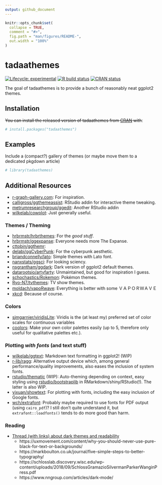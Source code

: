 ```yaml
---
output: github_document
---
```


<!-- README.md is generated from README.Rmd. Please edit that file -->

```r
knitr::opts_chunk$set(
  collapse = TRUE,
  comment = "#>",
  fig.path = "man/figures/README-",
  out.width = "100%"
)
```

# tadaathemes

<!-- badges: start -->
[![Lifecycle: experimental](https://img.shields.io/badge/lifecycle-experimental-orange.svg)](https://www.tidyverse.org/lifecycle/#experimental)
[![R build status](https://github.com/tadaadata/tadaathemes/workflows/R-CMD-check/badge.svg)](https://github.com/tadaadata/tadaathemes/actions)
[![CRAN status](https://www.r-pkg.org/badges/version/tadaathemes)](https://CRAN.R-project.org/package=tadaathemes)
<!-- badges: end -->

The goal of tadaathemes is to provide a bunch of reasonably neat ggplot2 themes.

## Installation

~~You can install the released version of tadaathemes from [CRAN](https://CRAN.R-project.org) with~~:

``` r
# install.packages("tadaathemes")
```

## Examples

Include a (compact?) gallery of themes (or maybe move them to a dedicated pkgdown article)

```r
# library(tadaathemes)
```


## Additional Resources

- [r-graph-gallery.com](https://www.r-graph-gallery.com/): For inspiration.
- [calligross/ggthemeassist](https://github.com/calligross/ggthemeassist): RStudio addin for interactive theme tweaking.
- [metrumresearchgroup/ggedit](https://github.com/metrumresearchgroup/ggedit): Another RStudio addin
- [wilkelab/cowplot](https://github.com/wilkelab/cowplot): Just generally useful.

### Themes / Theming

- [hrbrmstr/hrbrthemes](https://github.com/hrbrmstr/hrbrthemes): For the *good stuff*.
- [hrbrmstr/ggexpanse](https://github.com/hrbrmstr/ggexpanse): Everyone needs more The Expanse.
- [cttobin/ggthemr](https://github.com/cttobin/ggthemr): 
- [delabj/ggCyberPunk](https://github.com/delabj/ggCyberPunk): For the cyberpunk aesthetic.
- [briandconnelly/lato](https://github.com/briandconnelly/lato): Simple themes with Lato font.
- [nanxstats/ggsci](https://github.com/nanxstats/ggsci): For looking sciency.
- [nsgrantham/ggdark](https://github.com/nsgrantham/ggdark): Dark version of ggplot2 default themes.
- [datarootsio/artyfarty](https://github.com/datarootsio/artyfarty): Unmaintained, but good for inspiration I guess.
- [schochastics/Rokemon](https://github.com/schochastics/Rokemon): Pokémon themes.
- [Ryo-N7/tvthemes](https://github.com/Ryo-N7/tvthemes): TV show themes.
- [moldach/vapoRwave](https://github.com/moldach/vapoRwave): Everything is better with some ＶＡＰＯＲＷＡＶＥ
- [xkcd](https://github.com/cran/xkcd): Because of course.


### Colors

- [sjmgarnier/viridisLite](https://github.com/sjmgarnier/viridisLite): Viridis is the (at least my) preferred set of color scales for continuous variables
- [coolors](https://coolors.co/): Make your own color palettes easily (up to 5, therefore only useful for qualitative palettes etc.).

### Plotting *with fonts* (and text stuff)

- [wilkelab/ggtext](https://github.com/wilkelab/ggtext): Markdown text formatting in ggplot2! (WIP)
- [r-lib/ragg](https://github.com/r-lib/ragg/): Alternative output device which, among general performance/quality improvements, also eases the inclusion of system fonts.
- [rstudio/thematic](https://github.com/rstudio/thematic/) (WIP): Auto-theming depending on context, easy styling using [rstudio/bootstraplib](https://github.com/rstudio/bootstraplib) in RMarkdown/shiny/RStudio(!). The latter is also WIP.
- [yixuan/showtext](https://github.com/yixuan/showtext): For plotting with fonts, including the easy inclusion of Google fonts.
- [wch/extrafont](https://github.com/wch/extrafont): Probably maybe required to use fonts for PDF output (using `cairo_pdf`)? I still don't quite understand it, but `extrafont::loadfonts()` tends to do more good than harm.

### Reading

- [Thread (with links) about dark themes and readability](https://twitter.com/jburnmurdoch/status/1231235791562694659)
    - https://uxmovement.com/content/why-you-should-never-use-pure-black-for-text-or-backgrounds/
    - https://markboulton.co.uk/journal/five-simple-steps-to-better-typography/
    - https://schlosslab.discovery.wisc.edu/wp-content/uploads/2018/09/SchlossGramazioSilvermanParkerWanginPress.pdf
    - https://www.nngroup.com/articles/dark-mode/
